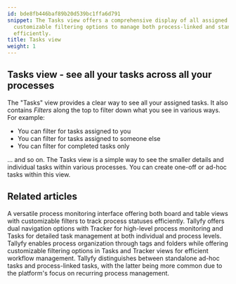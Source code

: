 ```yaml
---
id: bde8fb446baf89b20d539bc1ffa6d791
snippet: The Tasks view offers a comprehensive display of all assigned tasks with
  customizable filtering options to manage both process-linked and standalone tasks
  efficiently.
title: Tasks view
weight: 1
---
```


## Tasks view - see all your tasks across all your processes

The "Tasks" view provides a clear way to see all your assigned tasks. It also contains _Filters_ along the top to filter down what you see in various ways. For example:

* You can filter for tasks assigned to you
* You can filter for tasks assigned to someone else
* You can filter for completed tasks only

... and so on. The Tasks view is a simple way to see the smaller details and individual tasks within various processes. You can create one-off or ad-hoc tasks within this view.



<PageTree />


## Related articles
<CardGrid>
<LinkTitleCard header="<b>Tracking And Tasks > Tracker view</b>" href="/products/pro/tracking-and-tasks/tracker-view/" > A versatile process monitoring interface offering both board and table views with customizable filters to track process statuses efficiently. </LinkTitleCard>
<LinkTitleCard header="<b>Pro > Tracking</b>" href="/products/pro/tracking-and-tasks/" > Tallyfy offers dual navigation options with Tracker for high-level process monitoring and Tasks for detailed task management at both individual and process levels. </LinkTitleCard>
<LinkTitleCard header="<b>Tracker View > Organize processes</b>" href="/products/pro/tracking-and-tasks/tracker-view/organize-processes/" > Tallyfy enables process organization through tags and folders while offering customizable filtering options in Tasks and Tracker views for efficient workflow management. </LinkTitleCard>
<LinkTitleCard header="<b>Tracking And Tasks > More about tasks</b>" href="/products/pro/tracking-and-tasks/tasks/" > Tallyfy distinguishes between standalone ad-hoc tasks and process-linked tasks, with the latter being more common due to the platform's focus on recurring process management. </LinkTitleCard>
</CardGrid>